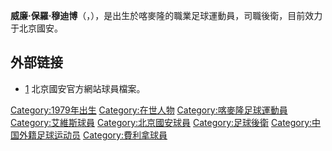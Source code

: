 {{noteta|G1=足球}}{{Football player infobox
| playername          = 威廉·保羅
| fullname            = William Paul Mobido
| nickname            = 保羅
| dateofbirth         = {{birth date and age|1979|5|18}}
| cityofbirth         =
| countryofbirth      = [[喀麥隆|喀麥隆]] 
| height              = {{height|m=1.83}}
| currentclub         = [[北京國安|北京國安]]
| clubnumber          = 3
| position            = [[後衛_(足球)|後衛]]
| youthyears          = 
| youthclubs          = 
| years               = 2000-05<br />2005-07<br />2007-08<br />2007-08<br />2008-09<br />2009-
| clubs               = [[泰羅芬斯體育會|杜芬斯]]<br />[[艾維斯|艾維斯]]<br />[[費雷拉足球俱樂部|費利拿]]<br />{{tsl|en|Al-Salmiyah||沙米亞}}<br />[[吉尔维森特足球俱乐部|基維辛迪]]<br />[[北京國安|北京國安]]
| caps(goals)         = <br />25 (0)<br />10 (5)<br /><br />6 (1)
| nationalyears       = 
| nationalteam        = 
| nationalcaps(goals) = 
| pcupdate            = 2009年2月11日
| ntupdate            = 
}}

'''威廉·保羅·穆迪博'''（{{lang|en|William Paul Mobido}}，{{bd|1979年|5月18日||catIdx=M}}），是出生於喀麥隆的職業足球運動員，司職後衛，目前效力于北京國安。

== 外部链接 ==
* [https://web.archive.org/web/20090331082753/http://www.fcguoan.com/member/mudiboweilianbaoluo.html] 北京國安官方網站球員檔案。

{{2009年北京國安名單}}

{{DEFAULTSORT:Modibo, William Paul}}
[[Category:1979年出生|Category:1979年出生]]
[[Category:在世人物|Category:在世人物]]
[[Category:喀麥隆足球運動員|Category:喀麥隆足球運動員]]
[[Category:艾維斯球員|Category:艾維斯球員]]
[[Category:北京國安球員|Category:北京國安球員]]
[[Category:足球後衛|Category:足球後衛]]
[[Category:中国外籍足球运动员|Category:中国外籍足球运动员]]
[[Category:費利拿球員|Category:費利拿球員]]